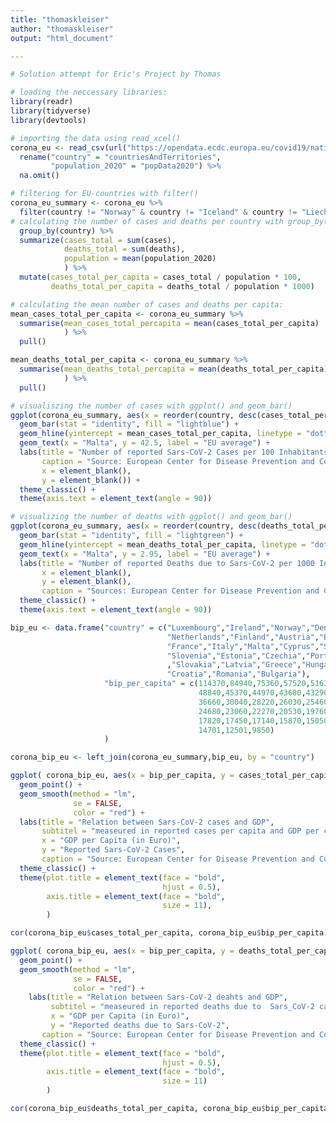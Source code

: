```yaml
---
title: "thomaskleiser"
author: "thomaskleiser"
output: "html_document"

---
```




```r
# Solution attempt for Eric's Project by Thomas

# loading the neccessary libraries:
library(readr)
library(tidyverse)
library(devtools)

# importing the data using read_xcel()
corona_eu <- read_csv(url("https://opendata.ecdc.europa.eu/covid19/nationalcasedeath_eueea_daily_ei/csv/data.csv")) %>%
  rename("country" = "countriesAndTerritories",
         "population_2020" = "popData2020") %>%
  na.omit()

# filtering for EU-countries with filter()
corona_eu_summary <- corona_eu %>% 
  filter(country != "Norway" & country != "Iceland" & country != "Liechtenstein") %>%
# calculating the number of cases and deaths per country with group_by() and mutate():
  group_by(country) %>%
  summarize(cases_total = sum(cases),
            deaths_total = sum(deaths),
            population = mean(population_2020)
            ) %>%
  mutate(cases_total_per_capita = cases_total / population * 100,
         deaths_total_per_capita = deaths_total / population * 1000)

# calculating the mean number of cases and deaths per capita:
mean_cases_total_per_capita <- corona_eu_summary %>%
  summarise(mean_cases_total_percapita = mean(cases_total_per_capita)
            ) %>%
  pull()

mean_deaths_total_per_capita <- corona_eu_summary %>%
  summarise(mean_deaths_total_percapita = mean(deaths_total_per_capita)
            ) %>%
  pull()

```



```r
# visualiszing the number of cases with ggplot() and geom_bar()
ggplot(corona_eu_summary, aes(x = reorder(country, desc(cases_total_per_capita) ), y = cases_total_per_capita)) +
  geom_bar(stat = "identity", fill = "lightblue") +
  geom_hline(yintercept = mean_cases_total_per_capita, linetype = "dotted") +
  geom_text(x = "Malta", y = 42.5, label = "EU average") +
  labs(title = "Number of reported Sars-CoV-2 Cases per 100 Inhabitants in EU, 2020-2022",
       caption = "Source: European Center for Disease Prevention and Control",
       x = element_blank(),
       y = element_blank()) +
  theme_classic() +
  theme(axis.text = element_text(angle = 90))

```

```r
# visualizing the number of deaths with ggplot() and geom_bar()
ggplot(corona_eu_summary, aes(x = reorder(country, desc(deaths_total_per_capita) ), y = deaths_total_per_capita)) +
  geom_bar(stat = "identity", fill = "lightgreen") +
  geom_hline(yintercept = mean_deaths_total_per_capita, linetype = "dotted") +
  geom_text(x = "Malta", y = 2.95, label = "EU average") +
  labs(title = "Number of reported Deaths due to Sars-CoV-2 per 1000 Inhabitants in EU, 2020-2022",
       x = element_blank(),
       y = element_blank(),
       caption = "Sources: European Center for Disease Prevention and Control") +
  theme_classic() +
  theme(axis.text = element_text(angle = 90))
```

```r

bip_eu <- data.frame("country" = c("Luxembourg","Ireland","Norway","Denmark","Sweden",
                                   "Netherlands","Finland","Austria","Belgium","Germany",
                                   "France","Italy","Malta","Cyprus","Spain",
                                   "Slovenia","Estonia","Czechia","Portugal","Lithuania"
                                   ,"Slovakia","Latvia","Greece","Hungary","Poland",
                                   "Croatia","Romania","Bulgaria"),
                     "bip_per_capita" = c(114370,84940,75360,57520,51630,
                                          48840,45370,44970,43680,43290,
                                          36660,30040,28220,26030,25460,
                                          24680,23060,22270,20530,19760,
                                          17820,17450,17140,15870,15050,
                                          14701,12501,9850)
                     )

corona_bip_eu <- left_join(corona_eu_summary,bip_eu, by = "country")

```



```r

ggplot( corona_bip_eu, aes(x = bip_per_capita, y = cases_total_per_capita) ) +
  geom_point() +
  geom_smooth(method = "lm",
              se = FALSE,
              color = "red") +
  labs(title = "Relation between Sars-CoV-2 cases and GDP",
       subtitel = "measeured in reported cases per capita and GDP per capita",
       x = "GDP per Capita (in Euro)",
       y = "Reported Sars-CoV-2 Cases",
       caption = "Source: European Center for Disease Prevention and Control, Statista") +
  theme_classic() +
  theme(plot.title = element_text(face = "bold",
                                  hjust = 0.5),
        axis.title = element_text(face = "bold",
                                  size = 11),
        )

cor(corona_bip_eu$cases_total_per_capita, corona_bip_eu$bip_per_capita)

```



```r

ggplot( corona_bip_eu, aes(x = bip_per_capita, y = deaths_total_per_capita) ) +
  geom_point() +
  geom_smooth(method = "lm",
              se = FALSE,
              color = "red") +
    labs(title = "Relation between Sars-CoV-2 deahts and GDP",
         subtitel = "measeured in reported deaths due to  Sars_CoV-2 cases per capita and GDP per capita",
         x = "GDP per Capita (in Euro)",
         y = "Reported deaths due to Sars-CoV-2",
       caption = "Source: European Center for Disease Prevention and Control, Statista") +
  theme_classic() +
  theme(plot.title = element_text(face = "bold",
                                  hjust = 0.5),
        axis.title = element_text(face = "bold",
                                  size = 11)
        )

cor(corona_bip_eu$deaths_total_per_capita, corona_bip_eu$bip_per_capita)

```
